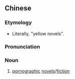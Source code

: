 {{also|黄色小说}}
==Chinese==
{{zh-forms|s=黄色小说|type=22}}

===Etymology===
* Literally, "yellow novels".

===Pronunciation===
{{zh-pron
|m=huángsè xiǎoshuō
|c=wong4 sik1 siu2 syut3
|cat=n
}}

===Noun===
{{zh-noun}}

# [[pornographic]] [[novel]]s/[[fiction]] {{zh-mw|m:本|m:部}}